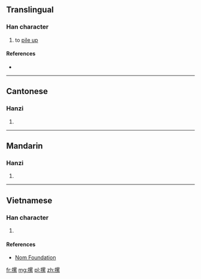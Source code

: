 ==Translingual==

===Han character===
{{Han char|rn=64|rad=手|as=11|sn=14|four=56093|canj=QWVF|ids=⿰扌累}}

# to [[pile up]]

====References====
* {{Han ref|kx=0450.080|dkj=12594|dj=0800.270|hdz=31946.060|uh=645E|ud=25694|bh=E1E7|bd=57831}}

----

==Cantonese==

===Hanzi===
{{yue-hanzi|jyut=[[lo3]], [[lo6]]|y=lo3, lo6}}

# {{defn|lang=yue|sort=手11}}

----

==Mandarin==

===Hanzi===
{{cmn-hanzi|pin=[[luò]] ([[luo4]])|wg=lo<sup>4</sup>}}

# {{defn|lang=cmn|sort=手11}}

----

==Vietnamese==

===Han character===
{{vi-readings|rs=手11|hanviet=lũy}}

# {{defn|lang=vi|sort=手11}}

====References====
* [http://nomfoundation.org/common/nom_details.php?codepoint=645e Nom Foundation]

[[fr:摞]]
[[mg:摞]]
[[pl:摞]]
[[zh:摞]]